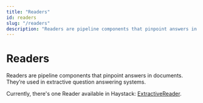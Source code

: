 ```yaml
---
title: "Readers"
id: readers
slug: "/readers"
description: "Readers are pipeline components that pinpoint answers in documents. They’re used in extractive question answering systems."
---
```


# Readers

Readers are pipeline components that pinpoint answers in documents. They’re used in extractive question answering systems.

Currently, there's one Reader available in Haystack: [ExtractiveReader](readers/extractivereader.mdx).
